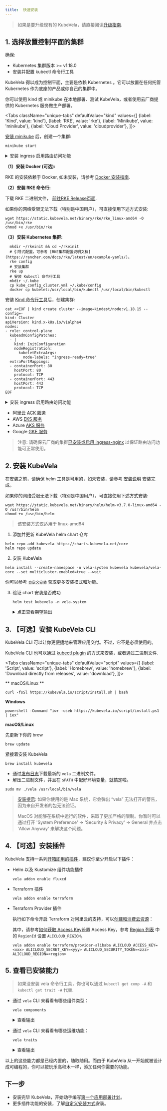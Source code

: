 ```yaml
---
title:  快速安装
---
```



> 如果是要升级现有的 KubeVela，请直接阅读[升级指南](./platform-engineers/advanced-install#升级).

## 1. 选择放置控制平面的集群

确保:
- Kubernetes 集群版本 >= v1.18.0
- 安装并配置 kubectl 命令行工具

KubeVela 得以成为控制平面，主要是依赖 Kubernetes 。它可以放置在任何托管 Kubernetes 作为底座的产品或你自己的集群中。

你可以使用 kind 或 minikube 在本地部署、测试 KubeVela，或者使用云厂商提供的 Kubernetes 服务做生产部署。

<Tabs
className="unique-tabs"
defaultValue="kind"
values={[
{label: 'Kind', value: 'kind'},
{label: 'RKE', value: 'rke'},
{label: 'Minikube', value: 'minikube'},
{label: 'Cloud Provider', value: 'cloudprovider'},
]}>

<TabItem value="minikube">

[安装 minikube](https://minikube.sigs.k8s.io/docs/start/) 后，创建一个集群:

```shell script
minikube start
```

<details> <summary> 安装 ingress 启用路由访问功能 </summary>

```shell script
minikube addons enable ingress
``` 

</details>
</TabItem>

<TabItem value="rke">

  <b>（1）安装 Docker (可选):</b>

  RKE 的安装依赖于 Docker, 如未安装，请参考 [Docker 安装指南](https://docs.docker.com/engine/install/).

  <b>（2）安装 RKE 命令行:</b>


  下载 RKE 二进制文件， [前往RKE Release页面](https://github.com/rancher/rke/releases).
  
  如果你的网络受限无法下载（特别是中国用户），可直接使用下述方式安装:
```
wget https://static.kubevela.net/binary/rke/rke_linux-amd64 -O /usr/bin/rke
chmod +x /usr/bin/rke
```

  <b>（3）安装 Kubernetes 集群:</b>

```shell script
  mkdir ~/rkeinit && cd ~/rkeinit
  # 引导式配置，可参考 [RKE集群配置说明文档](https://rancher.com/docs/rke/latest/en/example-yamls/)。
  rke config
  # 安装集群
  rke up
  # 安装 Kubectl 命令行工具
  mkdir ~/.kube
  cp kube_config_cluster.yml ~/.kube/config
  docker cp kubelet:/usr/local/bin/kubectl /usr/local/bin/kubectl
```
</TabItem>

<TabItem value="kind">

安装 [Kind 命令行工具](https://kind.sigs.k8s.io/docs/user/quick-start/#installation)后，创建集群:

```shell script
cat <<EOF | kind create cluster --image=kindest/node:v1.18.15 --config=-
kind: Cluster
apiVersion: kind.x-k8s.io/v1alpha4
nodes:
- role: control-plane
  kubeadmConfigPatches:
  - |
    kind: InitConfiguration
    nodeRegistration:
      kubeletExtraArgs:
        node-labels: "ingress-ready=true"
  extraPortMappings:
  - containerPort: 80
    hostPort: 80
    protocol: TCP
  - containerPort: 443
    hostPort: 443
    protocol: TCP
EOF
```

<details> <summary> 安装 ingress 启用路由访问功能 </summary>

```shell script
kubectl apply -f https://raw.githubusercontent.com/kubernetes/ingress-nginx/master/deploy/static/provider/kind/deploy.yaml
```

</details>

  </TabItem>

<TabItem value="cloudprovider">

* 阿里云 [ACK 服务](https://www.aliyun.com/product/kubernetes)
* AWS [EKS 服务](https://aws.amazon.com/cn/eks)
* Azure [AKS 服务](https://azure.microsoft.com/en-us/services/kubernetes-service)
* Google [GKE 服务](https://cloud.google.com/kubernetes-engine)

> 注意: 请确保云厂商的集群[已安装或启用 ingress-nginx](https://kubernetes.github.io/ingress-nginx/deploy/) 以保证路由访问功能可正常使用。

</TabItem>
</Tabs>


## 2. 安装 KubeVela

在安装之前，请确保 helm 工具是可用的，如未安装，请参考 [安装说明](https://helm.sh/docs/intro/install/) 安装完成。

如果你的网络受限无法下载（特别是中国用户），可直接使用下述方式安装:

```shell script
wget https://static.kubevela.net/binary/helm/helm-v3.7.0-linux-amd64 -O /usr/bin/helm
chmod +x /usr/bin/helm
```
> 该安装方式仅适用于 linux-amd64

1. 添加并更新 KubeVela helm chart 仓库
  ```shell script
  helm repo add kubevela https://charts.kubevela.net/core
  helm repo update
  ```
   
2. 安装 KubeVela
  ```shell script
  helm install --create-namespace -n vela-system kubevela kubevela/vela-core --set multicluster.enabled=true --wait
  ```
  你可以参考 [`自定义安装`](./platform-engineers/advanced-install) 获取更多安装模式和功能。

3. 验证 chart 安装是否成功
    ```shell script
    helm test kubevela -n vela-system
    ```

    <details> <summary> 点击查看期望输出 </summary>

    ```shell
    Pod kubevela-application-test pending
    Pod kubevela-application-test pending
    Pod kubevela-application-test running
    Pod kubevela-application-test succeeded
    NAME: kubevela
    LAST DEPLOYED: Tue Apr 13 18:42:20 2021
    NAMESPACE: vela-system
    STATUS: deployed
    REVISION: 1
    TEST SUITE:     kubevela-application-test
    Last Started:   Fri Apr 16 20:49:10 2021
    Last Completed: Fri Apr 16 20:50:04 2021
    Phase:          Succeeded
    TEST SUITE:     first-vela-app
    Last Started:   Fri Apr 16 20:49:10 2021
    Last Completed: Fri Apr 16 20:49:10 2021
    Phase:          Succeeded
    NOTES:
    Welcome to use the KubeVela! Enjoy your shipping application journey!
    ```

    </details>

## 3. 【可选】安装 KubeVela CLI

KubeVela CLI 可以让你更便捷地来管理应用交付。不过，它不是必须使用的。

KubeVela CLI 也可以通过 [kubectl plugin](./platform-engineers/advanced-install#安装-kubectl-kubevela-cli-插件) 的方式来安装，或者通过二进制文件.

<Tabs
    className="unique-tabs"
    defaultValue="script"
    values={[
        {label: 'Script', value: 'script'},
        {label: 'Homebrew', value: 'homebrew'},
        {label: 'Download directly from releases', value: 'download'},
    ]}>
<TabItem value="script">

** macOS/Linux **

```shell script
curl -fsSl https://kubevela.io/script/install.sh | bash
```

**Windows**

```shell script
powershell -Command "iwr -useb https://kubevela.io/script/install.ps1 | iex"
```
</TabItem>
<TabItem value="homebrew">

**macOS/Linux**

先更新下你的 brew

```shell script
brew update
```
紧接着安装 KubeVela

```shell script
brew install kubevela
```
</TabItem>
<TabItem value="download">

- 通过[发布日志](https://github.com/oam-dev/kubevela/releases)下载最新的 `vela` 二进制文件。
- 解压二进制文件，并且在 `$PATH` 中配好环境变量，就搞定啦。

```shell script
sudo mv ./vela /usr/local/bin/vela
```

> [安装提示](https://github.com/oam-dev/kubevela/issues/625): 
> 如果你使用的是 Mac 系统，它会弹出 “vela” 无法打开的警告，因为来自开发者的包无法验证。
>
> MacOS 对能够在系统中运行的软件，采取了更加严格的限制。你暂时可以通过打开 'System Preference' -> 'Security & Privacy' -> General 并点击 'Allow Anyway' 来解决这个问题。

</TabItem>
</Tabs>

## 4. 【可选】安装插件

KubeVela 支持一系列[开箱即用的插件](./platform-engineers/advanced-install#插件列表)，建议你至少开启以下插件：

* Helm 以及 Kustomize 组件功能插件
  ```shell
  vela addon enable fluxcd
  ```

* Terraform 插件
  ```shell
  vela addon enable terraform
  ```

* Terraform Provider 插件

  执行如下命令开启 Terraform 对阿里云的支持，可以[创建和消费云资源](./end-user/components/cloud-services/provider-and-consume-cloud-services)：

  其中，请参考[如何获取 Access Key](https://help.aliyun.com/knowledge_detail/38738.html)设置 Access Key，参考 [Region 列表](https://www.alibabacloud.com/help/doc-detail/72379.htm) 中的 `RegionId` 设置 `ALICLOUD_REGION`。

  `vela addon enable terraform/provider-alibaba ALICLOUD_ACCESS_KEY=<xxx> ALICLOUD_SECRET_KEY=<yyy> ALICLOUD_SECURITY_TOKEN=<zzz> ALICLOUD_REGION=<region>
  `

## 5. 查看已安装能力

> 如果没安装 vela 命令行工具，你也可以通过 `kubectl get comp -A` 和 `kubectl get trait -A` 代替.

* 通过 `vela` CLI 来看看有哪些组件类型：
  ```shell script
  vela components
  ```
    <details> <summary> 查看输出 </summary>

    ```console
    NAME        	NAMESPACE  	WORKLOAD                             	DESCRIPTION
    alibaba-ack 	vela-system	configurations.terraform.core.oam.dev	Terraform configuration for Alibaba Cloud ACK cluster
    alibaba-oss 	vela-system	configurations.terraform.core.oam.dev	Terraform configuration for Alibaba Cloud OSS object
    alibaba-rds 	vela-system	configurations.terraform.core.oam.dev	Terraform configuration for Alibaba Cloud RDS object
    helm        	vela-system	autodetects.core.oam.dev             	helm release is a group of K8s resources from either git
                                                                    repository or helm repo
    kustomize   	vela-system	autodetects.core.oam.dev             	kustomize can fetching, building, updating and applying
                                                                    Kustomize manifests from git repo.
    raw         	vela-system	autodetects.core.oam.dev             	raw allow users to specify raw K8s object in properties
    task        	vela-system	jobs.batch                           	Describes jobs that run code or a script to completion.
    webservice  	vela-system	deployments.apps                     	Describes long-running, scalable, containerized services
                                                                    that have a stable network endpoint to receive external
                                                                    network traffic from customers.
    worker      	vela-system	deployments.apps                     	Describes long-running, scalable, containerized services
                                                                    that running at backend. They do NOT have network endpoint
                                                                    to receive external network traffic.
    ```

  </details>

* 通过 `vela` CLI 来看看有哪些运维功能：
  ```shell script
  vela traits
  ```
    <details> <summary> 查看输出 </summary>

    ```console
    NAME                    	NAMESPACE  	APPLIES-TO       	CONFLICTS-WITH	POD-DISRUPTIVE	DESCRIPTION
    annotations             	vela-system	*                	              	true          	Add annotations on K8s pod for your workload which follows
                                                                                            the pod spec in path 'spec.template'.
    configmap               	vela-system	*                	              	true          	Create/Attach configmaps on K8s pod for your workload which
                                                                                            follows the pod spec in path 'spec.template'.
    cpuscaler               	vela-system	deployments.apps 	              	false         	Automatically scale the component based on CPU usage.
    env                     	vela-system	*                	              	false         	add env on K8s pod for your workload which follows the pod
                                                                                            spec in path 'spec.template.'
    expose                  	vela-system	                 	              	false         	Expose port to enable web traffic for your component.
    hostalias               	vela-system	*                	              	false         	Add host aliases on K8s pod for your workload which follows
                                                                                            the pod spec in path 'spec.template'.
    ingress                 	vela-system	                 	              	false         	Enable public web traffic for the component.
    ingress-1-20            	vela-system	                 	              	false         	Enable public web traffic for the component, the ingress API
                                                                                            matches K8s v1.20+.
    init-container          	vela-system	deployments.apps 	              	true          	add an init container and use shared volume with pod
    kustomize-json-patch    	vela-system	                 	              	false         	A list of JSON6902 patch to selected target
    kustomize-patch         	vela-system	                 	              	false         	A list of StrategicMerge or JSON6902 patch to selected
                                                                                            target
    kustomize-strategy-merge	vela-system	                 	              	false         	A list of strategic merge to kustomize config
    labels                  	vela-system	*                	              	true          	Add labels on K8s pod for your workload which follows the
                                                                                            pod spec in path 'spec.template'.
    lifecycle               	vela-system	*                	              	true          	Add lifecycle hooks for the first container of K8s pod for
                                                                                            your workload which follows the pod spec in path
                                                                                            'spec.template'.
    node-affinity           	vela-system	*                	              	true          	affinity specify node affinity and toleration on K8s pod for
                                                                                            your workload which follows the pod spec in path
                                                                                            'spec.template'.
    pvc                     	vela-system	deployments.apps 	              	true          	Create a Persistent Volume Claim and mount the PVC as volume
                                                                                            to the  first container in the pod
    resource                	vela-system	*                	              	true          	Add resource requests and limits on K8s pod for your
                                                                                            workload which follows the pod spec in path 'spec.template.'
    rollout                 	vela-system	                 	              	false         	rollout the component
    scaler                  	vela-system	*                	              	false         	Manually scale K8s pod for your workload which follows the
                                                                                            pod spec in path 'spec.template'.
    service-binding         	vela-system	webservice,worker	              	false         	Binding secrets of cloud resources to component env
    sidecar                 	vela-system	*                	              	true          	Inject a sidecar container to K8s pod for your workload
                                                                                            which follows the pod spec in path 'spec.template'.
    volumes                 	vela-system	deployments.apps 	              	true          	Add volumes on K8s pod for your workload which follows the
                                                                                            pod spec in path 'spec.template'.
    ```

    </details>


以上的这些能力都是已经内置的，随取随用。而由于 KubeVela 从一开始就被设计成可编程的，你可以按玩乐高积木一样，添加任何你需要的功能。

## 下一步

* 安装完毕 KubeVela，开始动手编写[第一个应用部署计划](./quick-start)。
* 更多插件功能的安装，了解[自定义安装方式](./platform-engineers/advanced-install)安装。
